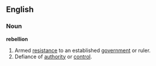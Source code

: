 ==English==

===Noun===
'''rebellion'''
# Armed [[resistance]] to an established [[government]] or ruler.
# Defiance of [[authority]] or [[control]].